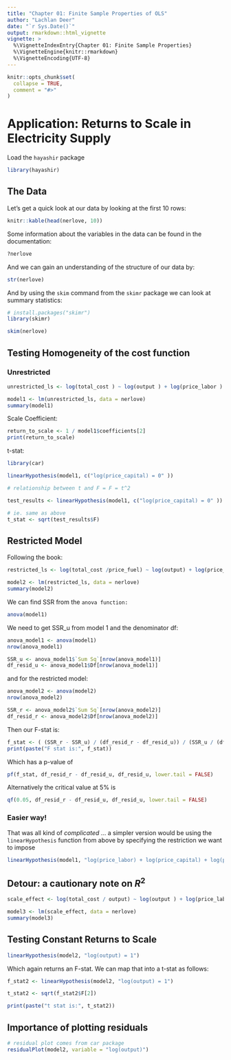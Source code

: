 ```yaml
---
title: "Chapter 01: Finite Sample Properties of OLS"
author: "Lachlan Deer"
date: "`r Sys.Date()`"
output: rmarkdown::html_vignette
vignette: >
  %\VignetteIndexEntry{Chapter 01: Finite Sample Properties}
  %\VignetteEngine{knitr::rmarkdown}
  %\VignetteEncoding{UTF-8}
---
```


```r
knitr::opts_chunk$set(
  collapse = TRUE,
  comment = "#>"
)
```

# Application: Returns to Scale in Electricity Supply 

Load the `hayashir` package
```r
library(hayashir)
```

## The Data

Let's get a quick look at our data by looking at the first 10 rows:

```r
knitr::kable(head(nerlove, 10))
```

Some information about the variables in the data can be found in the documentation:

```r
?nerlove
```

And we can gain an understanding of the structure of our data by:

```r
str(nerlove)

```

And by using the `skim` command from the `skimr` package we can look at summary statistics:

```r
# install.packages("skimr")
library(skimr)

skim(nerlove)
```

## Testing Homogeneity of the cost function

### Unrestricted
```r
unrestricted_ls <- log(total_cost ) ~ log(output ) + log(price_labor ) + log(price_capital ) + log(price_fuel)

model1 <- lm(unrestricted_ls, data = nerlove)
summary(model1)

```

Scale Coefficient:
```r
return_to_scale <- 1 / model1$coefficients[2]
print(return_to_scale)
```

t-stat:
```r
library(car)

linearHypothesis(model1, c("log(price_capital) = 0" ))

# relationship between t and F = F = t^2

test_results <- linearHypothesis(model1, c("log(price_capital) = 0" ))

# ie. same as above
t_stat <- sqrt(test_results$F)

```

## Restricted Model

Following the book:
```r
restricted_ls <- log(total_cost /price_fuel) ~ log(output) + log(price_labor / price_fuel) + log(price_capital / price_fuel) 

model2 <- lm(restricted_ls, data = nerlove)
summary(model2)
```

We can find SSR from the `anova function:`
```r
anova(model1)
```

We need to get SSR_u from model 1 and the denominator df:
```r
anova_model1 <- anova(model1)
nrow(anova_model1)

SSR_u <- anova_model1$`Sum Sq`[nrow(anova_model1)]
df_resid_u <- anova_model1$Df[nrow(anova_model1)]
```

and for the restricted model:
```r
anova_model2 <- anova(model2)
nrow(anova_model2)

SSR_r <- anova_model2$`Sum Sq`[nrow(anova_model2)]
df_resid_r <- anova_model2$Df[nrow(anova_model2)]
```

Then our F-stat is:
```r
f_stat <- ( (SSR_r - SSR_u) / (df_resid_r - df_resid_u)) / (SSR_u / (df_resid_u))
print(paste("F stat is:", f_stat))
```

Which has a p-value of 
```r
pf(f_stat, df_resid_r - df_resid_u, df_resid_u, lower.tail = FALSE)
```


Alternatively the critical value at 5% is
```r
qf(0.05, df_resid_r - df_resid_u, df_resid_u, lower.tail = FALSE)
```

### Easier way!
That was all kind of *complicated* ... a simpler version would be using the `linearHypothesis` function from above by specifying the restriction we want to impose

```r
linearHypothesis(model1, "log(price_labor) + log(price_capital) + log(price_fuel) = 1")
```

## Detour: a cautionary note on $R^2$

```r
scale_effect <- log(total_cost / output) ~ log(output ) + log(price_labor ) + log(price_capital ) + log(price_fuel)

model3 <- lm(scale_effect, data = nerlove)
summary(model3)
```

## Testing Constant Returns to Scale

```r
linearHypothesis(model2, "log(output) = 1")
```

Which again returns an F-stat. 
We can map that into a t-stat as follows:

```r
f_stat2 <- linearHypothesis(model2, "log(output) = 1")

t_stat2 <- sqrt(f_stat2$F[2])

print(paste("t stat is:", t_stat2))

```

## Importance of plotting residuals

```r
# residual plot comes from car package
residualPlot(model2, variable = "log(output)")
```